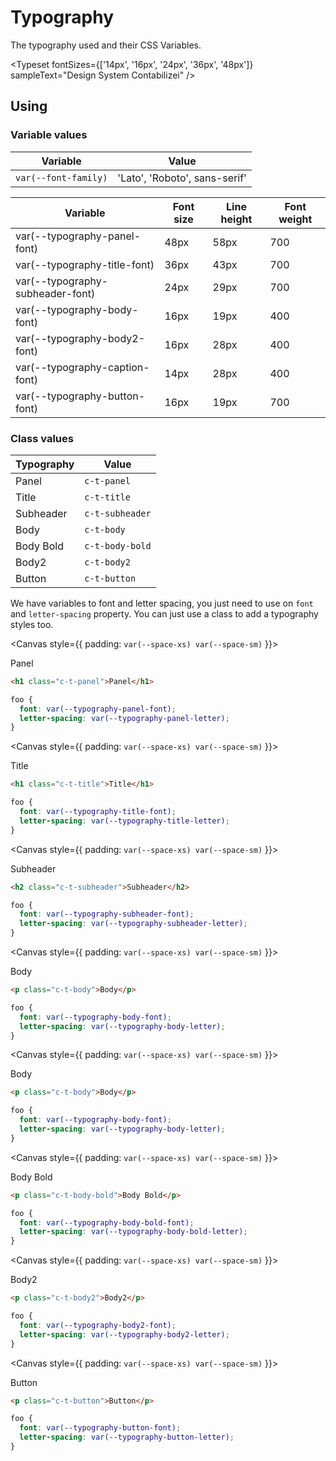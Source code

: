 
<Meta title="Getting Started/Styles/Typography" />

# Typography

The typography used and their CSS Variables.

<Typeset
  fontSizes={['14px', '16px', '24px', '36px', '48px']}
  sampleText="Design System Contabilizei"
/>

## Using

### Variable values

| Variable             | Value                         |
| -------------------- | ----------------------------- |
| `var(--font-family)` | 'Lato', 'Roboto', sans-serif' |

| Variable                         | Font size | Line height | Font weight |
|----------------------------------|-----------|-------------|-------------|
| var(--typography-panel-font)     | 48px      | 58px        | 700         |
| var(--typography-title-font)     | 36px      | 43px        | 700         |
| var(--typography-subheader-font) | 24px      | 29px        | 700         |
| var(--typography-body-font)      | 16px      | 19px        | 400         |
| var(--typography-body2-font)     | 16px      | 28px        | 400         |
| var(--typography-caption-font)   | 14px      | 28px        | 400         |
| var(--typography-button-font)    | 16px      | 19px        | 700         |

### Class values

| Typography           | Value               |
| -------------------- | ------------------- |
| Panel                | `c-t-panel`         |
| Title                | `c-t-title`         |
| Subheader            | `c-t-subheader`     |
| Body                 | `c-t-body`          |
| Body Bold            | `c-t-body-bold`     |
| Body2                | `c-t-body2`         |
| Button               | `c-t-button`        |

We have variables to font and letter spacing, you just need to use on `font` and `letter-spacing` property. You can just use a class to add a typography styles too.

<Canvas style={{
  padding: `var(--space-xs) var(--space-sm)`
}}>
  <div style={{
    font: `var(--typography-panel-font)`,
    letterSpacing: `var(--typography-panel-letter)`
  }}>Panel</div>
</Canvas>

```html
<h1 class="c-t-panel">Panel</h1>
```

```css
foo {
  font: var(--typography-panel-font);
  letter-spacing: var(--typography-panel-letter);
}
```

<Canvas style={{
  padding: `var(--space-xs) var(--space-sm)`
}}>
  <div style={{
    font: `var(--typography-title-font)`,
    letterSpacing: `var(--typography-title-letter)`
  }}>Title</div>
</Canvas>


```html
<h1 class="c-t-title">Title</h1>
```

```css
foo {
  font: var(--typography-title-font);
  letter-spacing: var(--typography-title-letter);
}
```

<Canvas style={{
  padding: `var(--space-xs) var(--space-sm)`
}}>
  <div style={{
    font: `var(--typography-subheader-font)`,
    letterSpacing: `var(--typography-subheader-letter)`
  }}>Subheader</div>
</Canvas>


```html
<h2 class="c-t-subheader">Subheader</h2>
```

```css
foo {
  font: var(--typography-subheader-font);
  letter-spacing: var(--typography-subheader-letter);
}
```

<Canvas style={{
  padding: `var(--space-xs) var(--space-sm)`
}}>
  <div style={{
    font: `var(--typography-body-font)`,
    letterSpacing: `var(--typography-body-letter)`
  }}>Body</div>
</Canvas>


```html
<p class="c-t-body">Body</p>
```

```css
foo {
  font: var(--typography-body-font);
  letter-spacing: var(--typography-body-letter);
}
```

<Canvas style={{
  padding: `var(--space-xs) var(--space-sm)`
}}>
  <div style={{
    font: `var(--typography-body-font)`,
    letterSpacing: `var(--typography-body-letter)`
  }}>Body</div>
</Canvas>


```html
<p class="c-t-body">Body</p>
```

```css
foo {
  font: var(--typography-body-font);
  letter-spacing: var(--typography-body-letter);
}
```


<Canvas style={{
  padding: `var(--space-xs) var(--space-sm)`
}}>
  <div style={{
    font: `var(--typography-body-bold-font)`,
    letterSpacing: `var(--typography-body-bold-letter)`
  }}>Body Bold</div>
</Canvas>


```html
<p class="c-t-body-bold">Body Bold</p>
```

```css
foo {
  font: var(--typography-body-bold-font);
  letter-spacing: var(--typography-body-bold-letter);
}
```

<Canvas style={{
  padding: `var(--space-xs) var(--space-sm)`
}}>
  <div style={{
    font: `var(--typography-body2-font)`,
    letterSpacing: `var(--typography-body2-letter)`
  }}>Body2</div>
</Canvas>


```html
<p class="c-t-body2">Body2</p>
```

```css
foo {
  font: var(--typography-body2-font);
  letter-spacing: var(--typography-body2-letter);
}
```

<Canvas style={{
  padding: `var(--space-xs) var(--space-sm)`
}}>
  <div style={{
    font: `var(--typography-button-font)`,
    letterSpacing: `var(--typography-button-letter)`
  }}>Button</div>
</Canvas>


```html
<p class="c-t-button">Button</p>
```

```css
foo {
  font: var(--typography-button-font);
  letter-spacing: var(--typography-button-letter);
}
```
